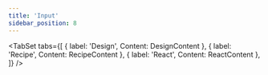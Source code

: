 ```yaml
---
title: 'Input'
sidebar_position: 8
---
```



<TabSet
  tabs={[
    { label: 'Design', Content: DesignContent },
    { label: 'Recipe', Content: RecipeContent },
    { label: 'React', Content: ReactContent },
  ]}
/>

